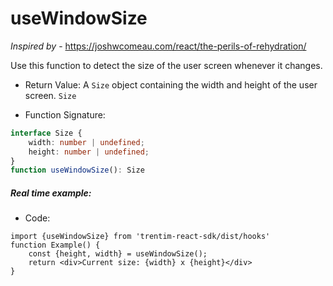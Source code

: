 
<Meta title="Hooks/useWindowSize" />

# useWindowSize
*Inspired by* - https://joshwcomeau.com/react/the-perils-of-rehydration/

Use this function to detect the size of the user screen whenever it changes.

* Return Value: A `Size` object containing the width and height of the user screen. ```Size```

* Function Signature: 
``` ts dark
interface Size {
    width: number | undefined;
    height: number | undefined;
}
function useWindowSize(): Size
```

##### Real time example:

<SizeExample />

* Code:
```tsx dark
import {useWindowSize} from 'trentim-react-sdk/dist/hooks'
function Example() {
    const {height, width} = useWindowSize();
    return <div>Current size: {width} x {height}</div>
}
```